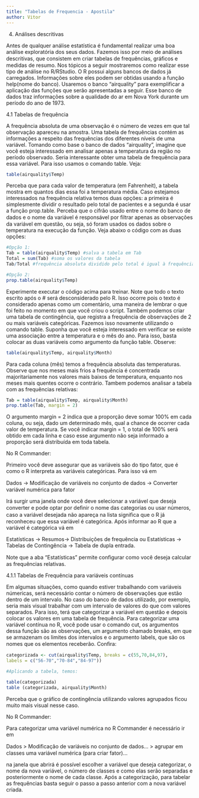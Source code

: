 ---
title: "Tabelas de Frequencia - Apostila"
author: Vitor
---

4. Análises descritivas

Antes de qualquer análise estatística é fundamental realizar uma boa análise exploratória dos seus dados. Fazemos isso por meio de análises descritivas, que consistem em criar tabelas de frequências, gráﬁcos e medidas de resumo. Nos tópicos a seguir mostraremos como realizar esse tipo de análise no R/RStudio.
O R possui alguns bancos de dados já carregados. Informações sobre eles podem ser obtidas usando a função help(nome do banco). Usaremos o banco “airquality” para exemplificar a aplicação das funções que serão apresentadas a seguir. Esse banco de dados traz informações sobre a qualidade do ar em Nova York durante um período do ano de 1973. 

4.1 Tabelas de frequência

A frequência absoluta de uma observação é o número de vezes em que tal observação apareceu na amostra. Uma tabela de frequências contém as informações a respeito das frequências dos diferentes níveis de uma variável. Tomando como base o banco de dados  “airquality”, imagine que você esteja interessado em analisar apenas a temperatura da região no período observado. Seria interessante obter uma tabela de frequência para essa variável. Para isso usamos o comando table. Veja:

```{r}
table(airquality$Temp)

```

Perceba que para cada valor de temperatura (em Fahrenheit), a tabela mostra em quantos dias essa foi a temperatura média. Caso estejamos interessados na frequência relativa temos duas opções: a primeira é simplesmente dividir o resultado pelo total de pacientes e a segunda é usar a função prop.table. Perceba que o cifrão usado entre o nome do banco de dados e o nome da variável é responsável por ﬁltrar apenas as observações da variável em questão, ou seja, só foram usados os dados sobre o temperatura na execução da função. Veja abaixo o código com as duas opções:

```{r}
#Opção 1:
Tab = table(airquality$Temp) #salva a tabela em Tab
Total = sum(Tab) #soma os valores da tabela
Tab/Total #frequência absoluta dividido pelo total é igual à frequência relativa

#Opção 2:
prop.table(airquality$Temp)

```

Experimente executar o código acima para treinar. Note que todo o texto escrito após o # será desconsiderado pelo R. Isso ocorre pois o texto é considerado apenas como um comentário, uma maneira de lembrar o que foi feito no momento em que você criou o script. 
Também podemos criar uma tabela de contingência, que registra a frequência de observações de 2 ou mais variáveis categóricas. Fazemos isso novamente utilizando o comando table. Suponha que você esteja interessado em verificar se existe uma associação entre a temperatura e o mês do ano. Para isso, basta colocar as duas variáveis como argumento da função table. Observe:

```{r}
table(airquality$Temp, airquality$Month)
```

Para cada coluna (mês) temos a frequência absoluta das temperaturas. Observe que nos meses mais frios a frequência é concentrada majoritariamente nos valores mais baixos de temperatura, enquanto nos meses mais quentes ocorre o contrário. Tambem podemos analisar a tabela com as frequências relativas:

```{r}
Tab = table(airquality$Temp, airquality$Month)
prop.table(Tab, margin = 2)

```

O argumento margin = 2 indica que a proporção deve somar 100% em cada coluna, ou seja, dado um determinado mês, qual a chance de ocorrer cada valor de temperatura. Se você indicar margin = 1, o total de 100% será obtido em cada linha e caso esse argumento não seja informado a proporção será distribuída em toda tabela.

No R Commander:

Primeiro você deve assegurar que as variáveis são do tipo fator, que é como o R interpreta as variáveis categóricas. Para isso vá em 

Dados -> Modiﬁcação de variáveis no conjunto de dados -> Converter variável numérica para fator 

Irá surgir uma janela onde você deve selecionar a variável que deseja converter e pode optar por deﬁnir o nome das categorias ou usar números, caso a variável desejada não apareça na lista signiﬁca que o R já reconheceu que essa variável é categórica. Após informar ao R que a variável é categórica vá em 

Estatísticas -> Resumos-> Distribuições de frequência 
ou 
Estatísticas -> Tabelas de Contingência -> Tabela de dupla entrada. 

Note que a aba "Estatísticas" permite conﬁgurar como você deseja calcular as frequências relativas.

4.1.1 Tabelas de Frequência para variáveis contínuas

Em algumas situações, como quando estiver trabalhando com variáveis númericas, será necessário contar o número de observações que estão dentro de um intervalo. No caso do banco de dados utilizado, por exemplo, seria mais visual trabalhar com um intervalo de valores do que com valores separados. Para isso, terá que categorizar a variável em questão e depois colocar os valores em uma tabela de frequência. Para categorizar uma variável contínua no R, você pode usar o comando cut, os argumentos dessa função são as observações, um argumento chamado breaks, em que se armazenam os limites dos intervalos e o argumento labels, que são os nomes que os elementos receberão. Conﬁra:

```{r}
categorizada <- cut(airquality$Temp, breaks = c(55,70,84,97), 
labels = c("56-70","70-84","84-97"))

#Aplicando a tabela, temos:

table(categorizada)
table (categorizada, airquality$Month)

```

Perceba que o gráfico de contingência utilizando valores agrupados ficou muito mais visual nesse caso.

No R Commander:

Para categorizar uma variável numérica no R Commander é necessário ir em 

Dados > Modiﬁcação de variáveis no conjunto de dados... > agrupar em classes uma variável numérica (para criar fator)... 

na janela que abrirá é possível escolher a variável que deseja categorizar, o nome da nova variável, o número de classes e como elas serão separadas e posteriormente o nome de cada classe. Após a categorização, para tabelar as frequências basta seguir o passo a passo anterior com a nova variável criada.
